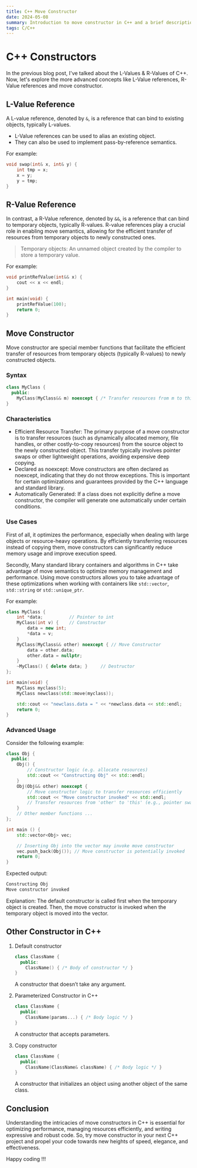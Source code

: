 ```yaml
---
title: C++ Move Constructor
date: 2024-05-08
summary: Introduction to move constructor in C++ and a brief description of all four kinds of constructors.
tags: C/C++
---
```


# C++ Constructors

In the previous blog post, I've talked about the L-Values & R-Values of C++.
Now, let's explore the more advanced concepts like L-Value references, R-Value references and move constructor.

## L-Value Reference

A L-value reference, denoted by `&`, is a reference that can bind to existing objects, typically L-values.

- L-Value references can be used to alias an existing object.
- They can also be used to implement pass-by-reference semantics.

For example:

```cpp
void swap(int& x, int& y) {
    int tmp = x;
    x = y;
    y = tmp;
}
```

## R-Value Reference

In contrast, a R-Value reference, denoted by `&&`, is a reference that can bind to temporary objects, typically R-values.
R-value references play a crucial role in enabling move semantics, allowing for the efficient transfer of resources from temporary objects to newly constructed ones.

> Temporary objects: An unnamed object created by the compiler to store a temporary value.

For example:

```cpp
void printRefValue(int&& x) {
    cout << x << endl;
}

int main(void) {
    printRefValue(100);
    return 0;
}
```

## Move Constructor

Move constructor are special member functions that facilitate the efficient transfer of resources from temporary objects (typically R-values) to newly constructed objects.

### Syntax

```cpp
class MyClass {
  public:
    MyClass(MyClass&& m) noexcept { /* Transfer resources from m to this */ }
}
```

### Characteristics

- Efficient Resource Transfer: The primary purpose of a move constructor is to transfer resources (such as dynamically allocated memory, file handles, or other costly-to-copy resources) from the source object to the newly constructed object. This transfer typically involves pointer swaps or other lightweight operations, avoiding expensive deep copying.
- Declared as noexcept: Move constructors are often declared as noexcept, indicating that they do not throw exceptions. This is important for certain optimizations and guarantees provided by the C++ language and standard library.
- Automatically Generated: If a class does not explicitly define a move constructor, the compiler will generate one automatically under certain conditions.

### Use Cases

First of all, it optimizes the performance, especially when dealing with large objects or resource-heavy operations.
By efficiently transferring resources instead of copying them, move constructors can significantly reduce memory usage and improve execution speed.

Secondly, Many standard library containers and algorithms in C++ take advantage of move semantics to optimize memory management and performance.
Using move constructors allows you to take advantage of these optimizations when working with containers like `std::vector`, `std::string` or `std::unique_ptr`.

For example:

```cpp
class MyClass {
    int *data;          // Pointer to int
    MyClass(int v) {    // Constructor
        data = new int;
        *data = v;
    }
    MyClass(MyClass&& other) noexcept { // Move Constructor
        data = other.data;
        other.data = nullptr;
    }
    ~MyClass() { delete data; }     // Destructor
};

int main(void) {
    MyClass myclass(5);
    MyClass newclass(std::move(myclass));

    std::cout << "newclass.data = " << *newclass.data << std::endl;
    return 0;
}
```

### Advanced Usage

Consider the following example:

```cpp
class Obj {
  public:
    Obj() {
        // Constructor logic (e.g. allocate resources)
        std::cout << "Constructing Obj" << std::endl;
    }
    Obj(Obj&& other) noexcept {
        // Move constructor logic to transfer resources efficiently
        std::cout << "Move constructor invoked" << std::endl;
        // Transfer resources from 'other' to 'this' (e.g., pointer swaps)
    }
    // Other member functions ...
};

int main () {
    std::vector<Obj> vec;

    // Inserting Obj into the vector may invoke move constructor
    vec.push_back(Obj()); // Move constructor is potentially invoked
    return 0;
}
```

Expected output:

```txt
Constructing Obj
Move constructor invoked
```

Explanation:
The default constructor is called first when the temporary object is created.
Then, the move constructor is invoked when the temporary object is moved into the vector.

## Other Constructor in C++

1. Default constructor

   ```cpp
   class ClassName {
     public:
       ClassName() { /* Body of constructor */ }
   }
   ```

   A constructor that doesn’t take any argument.

2. Parameterized Constructor in C++

   ```cpp
   class ClassName {
     public:
       ClassName(params...) { /* Body logic */ }
   }
   ```

   A constructor that accepts parameters.

3. Copy constructor

   ```cpp
   class ClassName {
     public:
       ClassName(ClassName& className) { /* Body logic */ }
   }
   ```

   A constructor that initializes an object using another object of the same class.

## Conclusion

Understanding the intricacies of move constructors in C++ is essential for optimizing performance, managing resources efficiently, and writing expressive and robust code.
So, try move constructor in your next C++ project and propel your code towards new heights of speed, elegance, and effectiveness.

Happy coding !!!
